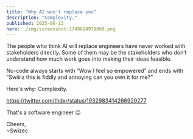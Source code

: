 ```yaml
---
title: "Why AI won't replace you"
description: "Complexity."
published: 2025-06-13
hero: ./img/screenshot-1749824979068.png
---
```


The people who think AI will replace engineers have never worked with stakeholders directly. Some of them may be the stakeholders who don’t understand how much work goes into making their ideas feasible.

No-code always starts with “Wow I feel so empowered” and ends with “Swiiiiz this is fiddly and annoying can you own it for me?”

Here's why: Complexity.

https://twitter.com/thdxr/status/1932983414266929277

That's a software engineer 😉

Cheers,<br/>
~Swizec
